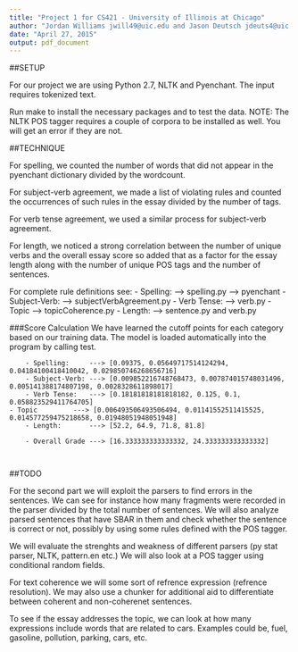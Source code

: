 ```yaml
---
title: "Project 1 for CS421 - University of Illinois at Chicago"
author: "Jordan Williams jwill49@uic.edu and Jason Deutsch jdeuts4@uic.edu"
date: "April 27, 2015"
output: pdf_document
---
```


##SETUP

For our project we are using Python 2.7, NLTK and Pyenchant. The input requires tokenized text.

Run make to install the necessary packages and to test the data. 
NOTE: The NLTK POS tagger requires a couple of corpora to be installed as well. You will get an error if they are not.

##TECHNIQUE
		
For spelling, we counted the number of words that did not appear in the pyenchant dictionary divided by the wordcount.

For subject-verb agreement, we made a list of violating rules and counted the occurrences of such rules in the essay divided by the number of tags.

For verb tense agreement, we used a similar process for subject-verb agreement.

For length, we noticed a strong correlation between the number of unique verbs and the overall essay score so added that as a factor for the essay length along with the number of unique POS tags and the number of sentences.


For complete rule definitions see:
	- Spelling:     ---> spelling.py ---> pyenchant
	- Subject-Verb: ---> subjectVerbAgreement.py
	- Verb Tense:   ---> verb.py
  - Topic         ---> topicCoherence.py
	- Length:       ---> sentence.py and verb.py

	
###Score Calculation
		We have learned the cutoff points for each category based on our training data. The model is loaded automatically into the program by calling test.
		
		- Spelling:     ---> [0.09375, 0.05649717514124294, 0.04184100418410042, 0.029850746268656716]
		- Subject-Verb: ---> [0.009852216748768473, 0.007874015748031496, 0.005141388174807198, 0.0028328611898017]
		- Verb Tense:   ---> [0.18181818181818182, 0.125, 0.1, 0.058823529411764705]
    - Topic         ---> [0.006493506493506494, 0.01141552511415525, 0.014577259475218658, 0.01948051948051948]
		- Length:       ---> [52.2, 64.9, 71.8, 81.8]
		
		- Overall Grade ---> [16.333333333333332, 24.333333333333332]
		
		
##TODO

For the second part we will exploit the parsers to find errors in the sentences.
We can see for instance how many fragments were recorded in the parser divided by the total 
number of sentences. We will also analyze parsed sentences that have SBAR in them and check
whether the sentence is correct or not, possibly by using some rules defined with the POS tagger.

We will evaluate the strenghts and weakness of different parsers (py stat parser, NLTK, pattern.en etc.)
We will also look at a POS tagger using conditional random fields.

For text coherence we will some sort of refrence expression (refrence resolution). We may also
use a chunker for additional aid to differentiate between coherent and non-coherenet sentences.

To see if the essay addresses the topic, we can look at how many expressions include words that 
are related to cars. Examples could be, fuel, gasoline, pollution, parking, cars, etc. 

		
		
